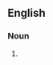 ==English==

===Noun===
{{head|en|noun form|head=[[blood]] [[bin]]s}}

# {{plural of|blood bin|lang=en}}